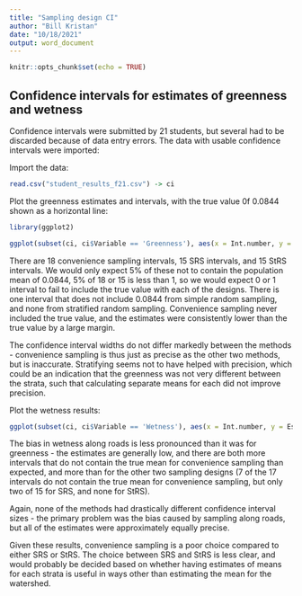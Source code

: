 ```yaml
---
title: "Sampling design CI"
author: "Bill Kristan"
date: "10/18/2021"
output: word_document
---
```


```r
knitr::opts_chunk$set(echo = TRUE)
```

## Confidence intervals for estimates of greenness and wetness

Confidence intervals were submitted by 21 students, but several had to be discarded because of data entry errors. The data with usable confidence intervals were imported:

Import the data:

```r

read.csv("student_results_f21.csv") -> ci

```

Plot the greenness estimates and intervals, with the true value 0f 0.0844 shown as a horizontal line:

```r

library(ggplot2)

ggplot(subset(ci, ci$Variable == 'Greenness'), aes(x = Int.number, y = Estimate, color = Design, group = Design)) + geom_point(size = 4, color = "red") + geom_errorbar(aes(ymin = LL, ymax = UL), width = 0.1) + geom_hline(yintercept = 0.0844) + labs(x = "Entry number", y = "Greenness")

```

There are 18 convenience sampling intervals, 15 SRS intervals, and 15 StRS intervals. We would only expect 5% of these not to contain the population mean of 0.0844, 5% of 18 or 15 is less than 1, so we would expect 0 or 1 interval to fail to include the true value with each of the designs. There is one interval that does not include 0.0844 from simple random sampling, and none from stratified random sampling. Convenience sampling never included the true value, and the estimates were consistently lower than the true value by a large margin.

The confidence interval widths do not differ markedly between the methods - convenience sampling is thus just as precise as the other two methods, but is inaccurate. Stratifying seems not to have helped with precision, which could be an indication that the greenness was not very different between the strata, such that calculating separate means for each did not improve precision.

Plot the wetness results:

```r


ggplot(subset(ci, ci$Variable == 'Wetness'), aes(x = Int.number, y = Estimate, color = Design, group = Design)) + geom_point(size = 4, color = "red") + geom_errorbar(aes(ymin = LL, ymax = UL), width = 0.1) + geom_hline(yintercept = -0.0923) + labs(x = "Entry number", y = "Wetness")

```

The bias in wetness along roads is less pronounced than it was for greenness - the estimates are generally low, and there are both more intervals that do not contain the true mean for convenience sampling than expected, and more than for the other two sampling designs (7 of the 17 intervals do not contain the true mean for convenience sampling, but only two of 15 for SRS, and none for StRS).

Again, none of the methods had drastically different confidence interval sizes - the primary problem was the bias caused by sampling along roads, but all of the estimates were approximately equally precise.

Given these results, convenience sampling is a poor choice compared to either SRS or StRS. The choice between SRS and StRS is less clear, and would probably be decided based on whether having estimates of means for each strata is useful in ways other than estimating the mean for the watershed.